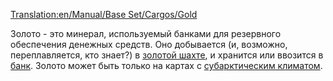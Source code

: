[[Translation:en/Manual/Base Set/Cargos/Gold]]

{{ru/Груз| груз=Золото
| изображение=en/Gold.png
| производит=[[ru/Manual/Base Set/Industries/Золотая шахта|Золотая шахта]]
| принимает=[[ru/Manual/Base Set/Industries/Банк|Банк]]
}}
Золото - это минерал, используемый банками для резервного обеспечения денежных средств. Оно добывается (и, возможно, переплавляется, кто знает?) в [[ru/Manual/Base Set/Industries/Золотая шахта|золотой шахте]], и хранится или ввозится в [[ru/Manual/Base Set/Industries/Банк|банк]].
Золото может быть только на картах с [[ru/Manual/Климат|субарктическим климатом]].
